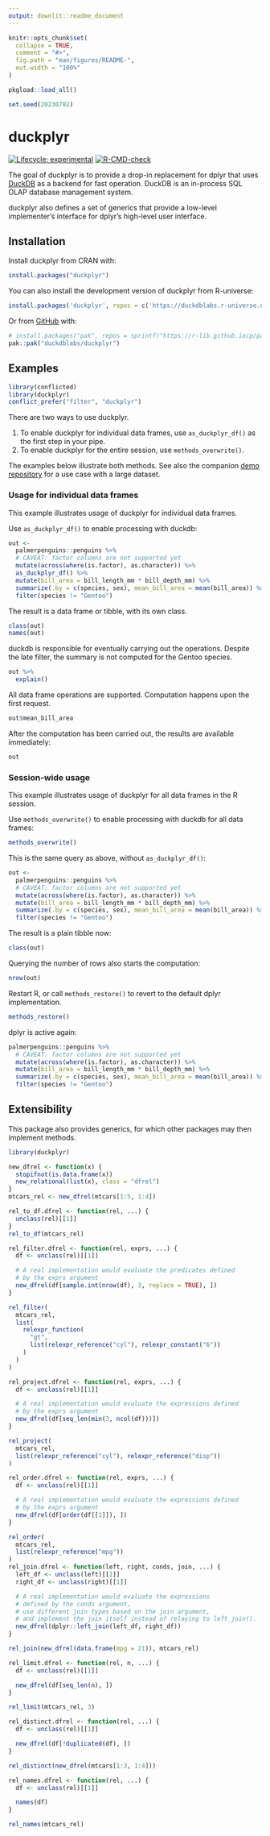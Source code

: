 ```yaml
---
output: downlit::readme_document
---
```


<!-- README.md is generated from README.Rmd. Please edit that file -->

```r
knitr::opts_chunk$set(
  collapse = TRUE,
  comment = "#>",
  fig.path = "man/figures/README-",
  out.width = "100%"
)

pkgload::load_all()

set.seed(20230702)
```

# duckplyr

<!-- badges: start -->
[![Lifecycle: experimental](https://img.shields.io/badge/lifecycle-experimental-orange.svg)](https://lifecycle.r-lib.org/articles/stages.html#experimental)
[![R-CMD-check](https://github.com/duckdblabs/duckplyr/actions/workflows/R-CMD-check.yaml/badge.svg)](https://github.com/duckdblabs/duckplyr/actions/workflows/R-CMD-check.yaml)
<!-- badges: end -->

The goal of duckplyr is to provide a drop-in replacement for dplyr that uses [DuckDB](https://duckdb.org/) as a backend for fast operation.
DuckDB is an in-process SQL OLAP database management system.

duckplyr also defines a set of generics that provide a low-level implementer's interface for dplyr's high-level user interface.

## Installation

Install duckplyr from CRAN with:

``` r
install.packages("duckplyr")
```

You can also install the development version of duckplyr from R-universe:

``` r
install.packages('duckplyr', repos = c('https://duckdblabs.r-universe.dev', 'https://cloud.r-project.org'))
```

Or from [GitHub](https://github.com/) with:

``` r
# install.packages("pak", repos = sprintf("https://r-lib.github.io/p/pak/stable/%s/%s/%s", .Platform$pkgType, R.Version()$os, R.Version()$arch))
pak::pak("duckdblabs/duckplyr")
```


## Examples

```r
library(conflicted)
library(duckplyr)
conflict_prefer("filter", "duckplyr")
```

There are two ways to use duckplyr.

1. To enable duckplyr for individual data frames, use `as_duckplyr_df()` as the first step in your pipe.
1. To enable duckplyr for the entire session, use `methods_overwrite()`.

The examples below illustrate both methods.
See also the companion [demo repository](https://github.com/Tmonster/duckplyr_demo) for a use case with a large dataset.

### Usage for individual data frames

This example illustrates usage of duckplyr for individual data frames.

Use `as_duckplyr_df()` to enable processing with duckdb:

```r
out <-
  palmerpenguins::penguins %>%
  # CAVEAT: factor columns are not supported yet
  mutate(across(where(is.factor), as.character)) %>%
  as_duckplyr_df() %>%
  mutate(bill_area = bill_length_mm * bill_depth_mm) %>%
  summarize(.by = c(species, sex), mean_bill_area = mean(bill_area)) %>%
  filter(species != "Gentoo")
```

The result is a data frame or tibble, with its own class.

```r
class(out)
names(out)
```

duckdb is responsible for eventually carrying out the operations.
Despite the late filter, the summary is not computed for the Gentoo species.

```r
out %>%
  explain()
```

All data frame operations are supported.
Computation happens upon the first request.

```r
out$mean_bill_area
```

After the computation has been carried out, the results are available immediately:

```r
out
```


### Session-wide usage

This example illustrates usage of duckplyr for all data frames in the R session.

Use `methods_overwrite()` to enable processing with duckdb for all data frames:

```r
methods_overwrite()
```
This is the same query as above, without `as_duckplyr_df()`:

```r
out <-
  palmerpenguins::penguins %>%
  # CAVEAT: factor columns are not supported yet
  mutate(across(where(is.factor), as.character)) %>%
  mutate(bill_area = bill_length_mm * bill_depth_mm) %>%
  summarize(.by = c(species, sex), mean_bill_area = mean(bill_area)) %>%
  filter(species != "Gentoo")
```

The result is a plain tibble now:

```r
class(out)
```

Querying the number of rows also starts the computation:

```r
nrow(out)
```

Restart R, or call `methods_restore()` to revert to the default dplyr implementation.

```r
methods_restore()
```

dplyr is active again:

```r
palmerpenguins::penguins %>%
  # CAVEAT: factor columns are not supported yet
  mutate(across(where(is.factor), as.character)) %>%
  mutate(bill_area = bill_length_mm * bill_depth_mm) %>%
  summarize(.by = c(species, sex), mean_bill_area = mean(bill_area)) %>%
  filter(species != "Gentoo")
```

## Extensibility

This package also provides generics, for which other packages may then implement methods.

```r
library(duckplyr)

new_dfrel <- function(x) {
  stopifnot(is.data.frame(x))
  new_relational(list(x), class = "dfrel")
}
mtcars_rel <- new_dfrel(mtcars[1:5, 1:4])

rel_to_df.dfrel <- function(rel, ...) {
  unclass(rel)[[1]]
}
rel_to_df(mtcars_rel)

rel_filter.dfrel <- function(rel, exprs, ...) {
  df <- unclass(rel)[[1]]

  # A real implementation would evaluate the predicates defined
  # by the exprs argument
  new_dfrel(df[sample.int(nrow(df), 3, replace = TRUE), ])
}

rel_filter(
  mtcars_rel,
  list(
    relexpr_function(
      "gt",
      list(relexpr_reference("cyl"), relexpr_constant("6"))
    )
  )
)

rel_project.dfrel <- function(rel, exprs, ...) {
  df <- unclass(rel)[[1]]

  # A real implementation would evaluate the expressions defined
  # by the exprs argument
  new_dfrel(df[seq_len(min(3, ncol(df)))])
}

rel_project(
  mtcars_rel,
  list(relexpr_reference("cyl"), relexpr_reference("disp"))
)

rel_order.dfrel <- function(rel, exprs, ...) {
  df <- unclass(rel)[[1]]

  # A real implementation would evaluate the expressions defined
  # by the exprs argument
  new_dfrel(df[order(df[[1]]), ])
}

rel_order(
  mtcars_rel,
  list(relexpr_reference("mpg"))
)
rel_join.dfrel <- function(left, right, conds, join, ...) {
  left_df <- unclass(left)[[1]]
  right_df <- unclass(right)[[1]]

  # A real implementation would evaluate the expressions
  # defined by the conds argument,
  # use different join types based on the join argument,
  # and implement the join itself instead of relaying to left_join().
  new_dfrel(dplyr::left_join(left_df, right_df))
}

rel_join(new_dfrel(data.frame(mpg = 21)), mtcars_rel)

rel_limit.dfrel <- function(rel, n, ...) {
  df <- unclass(rel)[[1]]

  new_dfrel(df[seq_len(n), ])
}

rel_limit(mtcars_rel, 3)

rel_distinct.dfrel <- function(rel, ...) {
  df <- unclass(rel)[[1]]

  new_dfrel(df[!duplicated(df), ])
}

rel_distinct(new_dfrel(mtcars[1:3, 1:4]))

rel_names.dfrel <- function(rel, ...) {
  df <- unclass(rel)[[1]]

  names(df)
}

rel_names(mtcars_rel)
```

